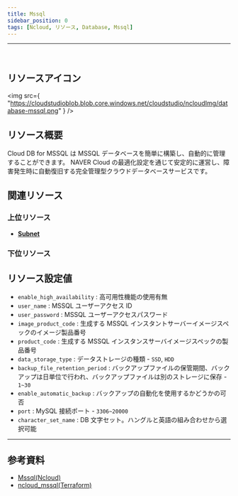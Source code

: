 ```yaml
---
title: Mssql
sidebar_position: 0
tags: [Ncloud, リソース, Database, Mssql]
---
```


<hr />
<br />

## リソースアイコン

<img
    src={
        "https://cloudstudioblob.blob.core.windows.net/cloudstudio/ncloudImg/database-mssql.png"
    }
/>

## リソース概要

Cloud DB for MSSQL は MSSQL データベースを簡単に構築し、自動的に管理することができます。
NAVER Cloud の最適化設定を通じて安定的に運営し、障害発生時に自動復旧する完全管理型クラウドデータベースサービスです。

## 関連リソース

### 上位リソース

-   [**Subnet**](https://docs.cstudio.app/ja/docs/resource/ncloud/Networking/Subnet)

### 下位リソース

## リソース設定値

-   `enable_high_availability` : 高可用性機能の使用有無
-   `user_name` : MSSQL ユーザーアクセス ID
-   `user_password` : MSSQL ユーザーアクセスパスワード
-   `image_product_code` : 生成する MSSQL インスタントサーバーイメージスペックのイメージ製品番号
-   `product_code` : 生成する MSSQL インスタンスサーバイメージスペックの製品番号
-   `data_storage_type` : データストレージの種類 - `SSD`, `HDD`
-   `backup_file_retention_period` : バックアップファイルの保管期間、バックアップは日単位で行われ、バックアップファイルは別のストレージに保存 - `1~30`
-   `enable_automatic_backup` : バックアップの自動化を使用するかどうかの可否
-   `port` : MySQL 接続ポート - `3306~20000`
-   `character_set_name` : DB 文字セット。ハングルと英語の組み合わせから選択可能

---

## 参考資料

-   [Mssql(Ncloud)](https://www.ncloud.com/product/database/cloudDbMssql)
-   [ncloud_mssql(Terraform)](https://registry.terraform.io/providers/NaverCloudPlatform/ncloud/latest/docs/resources/mssql)
